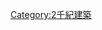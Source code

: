 {{ArchitectureInCentury|12|11|12|11|13}}
{{Commonscat|12th-century architecture}}
[[Category:2千紀建築|Category:2千紀建築]]